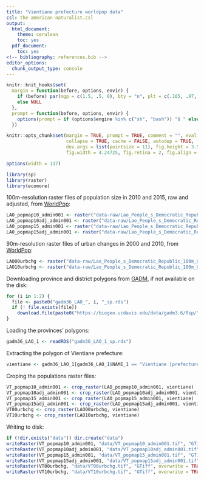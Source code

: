 ```yaml
---
title: "Vientiane prefecture worldpop data"
csl: the-american-naturalist.csl
output:
  html_document:
    theme: cerulean
    toc: yes
  pdf_document:
    toc: yes
<!-- bibliography: references.bib -->
editor_options: 
  chunk_output_type: console
---
```


<!--
IMAGES:
Insert them with: ![alt text](image.png)
You can also resize them if needed: convert image.png -resize 50% image.png
If you want to center the image, go through HTML code:
<div style="text-align:center"><img src ="image.png"/></div>

REFERENCES:
For references: Put all the bibTeX references in the file "references.bib"
in the current folder and cite the references as @key or [@key] in the text.
Uncomment the bibliography field in the above header and put a "References"
title wherever you want to display the reference list.
-->

<style type="text/css">
.main-container {
  max-width: 1370px;
  margin-left: auto;
  margin-right: auto;
}
</style>

```r
knitr::knit_hooks$set(
  margin = function(before, options, envir) {
    if (before) par(mgp = c(1.5, .5, 0), bty = "n", plt = c(.105, .97, .13, .97))
    else NULL
  },
  prompt = function(before, options, envir) {
    options(prompt = if (options$engine %in% c("sh", "bash")) "$ " else "> ")
  })

knitr::opts_chunk$set(margin = TRUE, prompt = TRUE, comment = "", eval = FALSE,
                      collapse = TRUE, cache = FALSE, autodep = TRUE,
                      dev.args = list(pointsize = 11), fig.height = 3.5,
                      fig.width = 4.24725, fig.retina = 2, fig.align = "center")

options(width = 137)
```

```r
library(sp)
library(raster)
library(ecomore)
```

100m-resolution raster files of population size in 2010 and 2015, raw and adjusted,
from [WorldPop](https://www.worldpop.org/geodata/summary?id=61):

```r
LAO_popmap10_admin001 <- raster("data-raw/Lao_People_s_Democratic_Republic_100m_Population/LAO_popmap10_admin001_v2.tif")
LAO_popmap10adj_admin001 <- raster("data-raw/Lao_People_s_Democratic_Republic_100m_Population/LAO_popmap10adj_admin001_v2.tif")
LAO_popmap15_admin001 <- raster("data-raw/Lao_People_s_Democratic_Republic_100m_Population/LAO_popmap15_admin001_v2.tif")
LAO_popmap15adj_admin001 <- raster("data-raw/Lao_People_s_Democratic_Republic_100m_Population/LAO_popmap15adj_admin001_v2.tif")
```

90m-resolution raster files of urban changes in 2000 and 2010, from
[WorldPop](https://www.worldpop.org/geodata/summary?id=1228):

```r
LAO00urbchg <- raster("data-raw/Lao_People_s_Democratic_Republic_100m_Urban_change/LAO00urbchg.tif")
LAO10urbchg <- raster("data-raw/Lao_People_s_Democratic_Republic_100m_Urban_change/LAO10urbchg.tif")
```

Downloading province and district polygons from [GADM](https://gadm.org), if not
available on the disk:

```r
for (i in 1:2) {
  file <- paste0("gadm36_LAO_", i, "_sp.rds")
  if (! file.exists(file))
    download.file(paste0("https://biogeo.ucdavis.edu/data/gadm3.6/Rsp/", file), paste0("data-raw/", file))
}
```

Loading the provinces' polygons:

```r
gadm36_LAO_1 <- readRDS("gadm36_LAO_1_sp.rds")
```

Extracting the polygon of Vientiane prefecture:

```r
vientiane <- gadm36_LAO_1[gadm36_LAO_1$NAME_1 == "Vientiane [prefecture]", ]
```

Croping the populations raster files:

```r
VT_popmap10_admin001 <- crop_raster(LAO_popmap10_admin001, vientiane)
VT_popmap10adj_admin001 <- crop_raster(LAO_popmap10adj_admin001, vientiane)
VT_popmap15_admin001 <- crop_raster(LAO_popmap15_admin001, vientiane)
VT_popmap15adj_admin001 <- crop_raster(LAO_popmap15adj_admin001, vientiane)
VT00urbchg <- crop_raster(LAO00urbchg, vientiane)
VT10urbchg <- crop_raster(LAO10urbchg, vientiane)
```

Writing to disk:

```r
if (!dir.exists("data")) dir.create("data")
writeRaster(VT_popmap10_admin001, "data/VT_popmap10_admin001.tif", "GTiff", overwrite = TRUE)
writeRaster(VT_popmap10adj_admin001, "data/VT_popmap10adj_admin001.tif", "GTiff", overwrite = TRUE)
writeRaster(VT_popmap15_admin001, "data/VT_popmap15_admin001.tif", "GTiff", overwrite = TRUE)
writeRaster(VT_popmap15adj_admin001, "data/VT_popmap15adj_admin001.tif", "GTiff", overwrite = TRUE)
writeRaster(VT00urbchg, "data/VT00urbchg.tif", "GTiff", overwrite = TRUE)
writeRaster(VT10urbchg, "data/VT10urbchg.tif", "GTiff", overwrite = TRUE)
```

